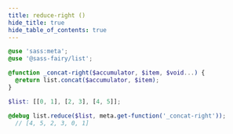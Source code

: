 ```yaml
---
title: reduce-right ()
hide_title: true
hide_table_of_contents: true
---
```


<DocPage fieldName="reduce-right" fieldType="function" spec={Spec} />

```scss
@use 'sass:meta';
@use '@sass-fairy/list';

@function _concat-right($accumulator, $item, $void...) {
  @return list.concat($accumulator, $item);
}

$list: [[0, 1], [2, 3], [4, 5]];

@debug list.reduce($list, meta.get-function('_concat-right'));
  // [4, 5, 2, 3, 0, 1]
```
